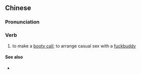 {{also|約砲|约炮}}
==Chinese==
{{zh-forms|s=约炮|t2=約砲}}

===Pronunciation===
{{zh-pron
|m=yuēpào,er=y
|cat=v
}}

===Verb===
{{zh-verb}}

# to make a [[booty call]]; to arrange casual sex with a [[fuckbuddy]]

====See also====
* {{zh-l|炮友/砲友}}